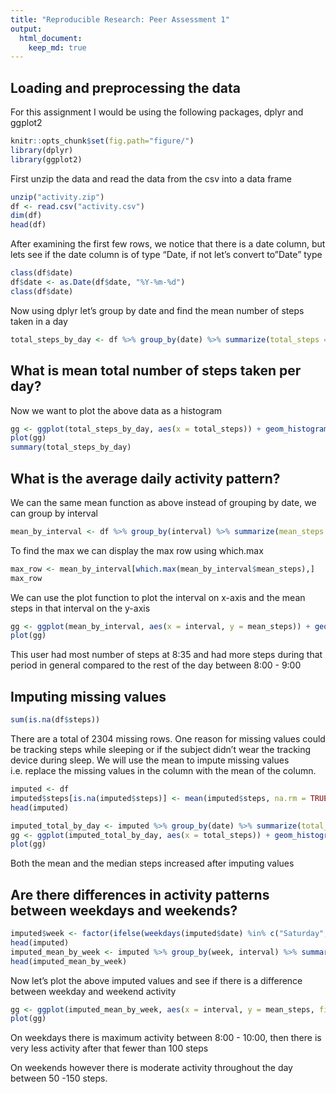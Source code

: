 ```yaml
---
title: "Reproducible Research: Peer Assessment 1"
output: 
  html_document:
    keep_md: true
---
```



## Loading and preprocessing the data

For this assignment I would be using the following packages, dplyr and ggplot2

```r
knitr::opts_chunk$set(fig.path="figure/")
library(dplyr)
library(ggplot2)
```

First unzip the data and read the data from the csv into a data frame

```r

unzip("activity.zip")
df <- read.csv("activity.csv")
dim(df)
head(df)
```
After examining the first few rows, we notice that there is a date column, but lets see if the date column is of type "Date, if not let's convert to "Date" type
``` r
class(df$date)
df$date <- as.Date(df$date, "%Y-%m-%d")
class(df$date)
```

Now using dplyr let's group by date and find the mean number of steps taken in a day
``` r
total_steps_by_day <- df %>% group_by(date) %>% summarize(total_steps = sum(steps, na.rm = TRUE)) 
```

## What is mean total number of steps taken per day?

Now we want to plot the above data as a histogram

``` r
gg <- ggplot(total_steps_by_day, aes(x = total_steps)) + geom_histogram() + labs(title = "Histogram of total steps taken in a day", x = "Total steps in a day", y = "binwidth = 30")
plot(gg)
summary(total_steps_by_day)
```

## What is the average daily activity pattern?

We can the same mean function as above instead of grouping by date, we can group by interval

``` r
mean_by_interval <- df %>% group_by(interval) %>% summarize(mean_steps = mean(steps, na.rm = TRUE))
```

To find the max we can display the max row using which.max 
``` r
max_row <- mean_by_interval[which.max(mean_by_interval$mean_steps),]
max_row
```

We can use the plot function to plot the interval on x-axis and the mean steps in that interval on the y-axis

``` r
gg <- ggplot(mean_by_interval, aes(x = interval, y = mean_steps)) + geom_line() + labs(title = "Average steps taken during the 5 minute intervals", x = "5 minute window during the day", y = "Average steps during the 5 min interval")
plot(gg)
```

This user had most number of steps at 8:35 and had more steps during that period in general compared to the rest of the day between 8:00 - 9:00 


## Imputing missing values

``` r
sum(is.na(df$steps))
```

There are a total of 2304 missing rows. One reason for missing values could be tracking steps while sleeping or if the subject didn't wear the tracking device during sleep. We will use the mean to impute missing values i.e. replace the missing values in the column with the mean of the column. 

``` r
imputed <- df
imputed$steps[is.na(imputed$steps)] <- mean(imputed$steps, na.rm = TRUE)
head(imputed)
```

``` r
imputed_total_by_day <- imputed %>% group_by(date) %>% summarize(total_steps = sum(steps, na.rm = TRUE))
gg <- ggplot(imputed_total_by_day, aes(x = total_steps)) + geom_histogram() + labs(title = "Histogram of total steps taken in a day (after imputing values)", x = "Total steps in a day", y = "binwidth = 30")
plot(gg)
```


Both the mean and the median steps increased after imputing values

## Are there differences in activity patterns between weekdays and weekends?

``` r
imputed$week <- factor(ifelse(weekdays(imputed$date) %in% c("Saturday", "Sunday"), "weekend", "weekday"))
head(imputed)
imputed_mean_by_week <- imputed %>% group_by(week, interval) %>% summarize(mean_steps = mean(steps, na.rm = TRUE))
head(imputed_mean_by_week)
```

Now let's plot the above imputed values and see if there is a difference between weekday and weekend activity

```r
gg <- ggplot(imputed_mean_by_week, aes(x = interval, y = mean_steps, fill = week)) + geom_line() + facet_grid(week~.) + labs(title = "Average steps taken on weekdays vs weekends", x = "5 minute interval during the day", y = "Average steps taken")
plot(gg)
```

On weekdays there is maximum activity between 8:00 - 10:00, then there is very less activity after that fewer than 100 steps

On weekends however there is moderate activity throughout the day between 50 -150 steps. 